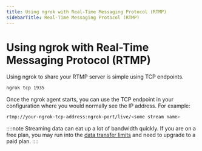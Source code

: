 ```yaml
---
title: Using ngrok with Real-Time Messaging Protocol (RTMP)
sidebarTitle: Real-Time Messaging Protocol (RTMP)
---
```


# Using ngrok with Real-Time Messaging Protocol (RTMP)

Using ngrok to share your RTMP server is simple using TCP endpoints.

```bash
ngrok tcp 1935
```

Once the ngrok agent starts, you can use the TCP endpoint in your configuration where you would normally see the IP address. For example:

```bash
rtmp://your-ngrok-tcp-address:ngrok-port/live/<some stream name>
```

::::note
Streaming data can eat up a lot of bandwidth quickly. If you are on a free plan, you may run into the [data transfer limits](/pricing-limits/free-plan-limits#limits-and-licensing) and need to upgrade to a paid plan.
::::
